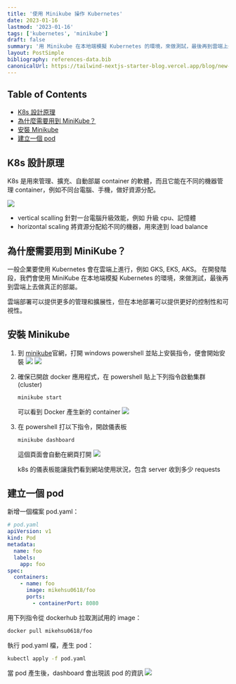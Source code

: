 ```yaml
---
title: '使用 Minikube 操作 Kubernetes'
date: 2023-01-16
lastmod: '2023-01-16'
tags: ['kubernetes', 'minikube']
draft: false
summary: '用 Minikube 在本地端模擬 Kubernetes 的環境，來做測試，最後再到雲端上去做真正的部屬。'
layout: PostSimple
bibliography: references-data.bib
canonicalUrl: https://tailwind-nextjs-starter-blog.vercel.app/blog/new-features-in-v1/
---
```


## Table of Contents

- [K8s 設計原理](#k8s-設計原理)
- [為什麼需要用到 MiniKube？](#為什麼需要用到-minikube)
- [安裝 Minikube](#安裝-minikube)
- [建立一個 pod](#建立一個-pod)

## K8s 設計原理

K8s 是用來管理、擴充、自動部屬 container 的軟體，而且它能在不同的機器管理 container，例如不同台電腦、手機，做好資源分配。

![](https://i.imgur.com/r25cTDv.png)

- vertical scalling
  針對一台電腦升級效能，例如 升級 cpu、記憶體
- horizontal scaling
  將資源分配給不同的機器，用來達到 load balance

## 為什麼需要用到 MiniKube？

一般企業要使用 Kubernetes 會在雲端上進行，例如 GKS, EKS, AKS。 在開發階段，我們會使用 MiniKube 在本地端模擬 Kubernetes 的環境，來做測試，最後再到雲端上去做真正的部屬。

雲端部署可以提供更多的管理和擴展性，但在本地部署可以提供更好的控制性和可視性。

## 安裝 Minikube

1. 到 [minikube](https://minikube.sigs.k8s.io/docs/start/)官網，打開 windows powershell 並貼上安裝指令，便會開始安裝
   ![](https://i.imgur.com/L8rDmCA.png)
   ![](https://i.imgur.com/GCgTdnz.png)

2. 確保已開啟 docker 應用程式，在 powershell 貼上下列指令啟動集群(cluster)

   ```bash
   minikube start
   ```

   可以看到 Docker 產生新的 container
   ![](https://i.imgur.com/OgnO8FU.png)

3. 在 powershell 打以下指令，開啟儀表板

   ```bash
   minikube dashboard
   ```

   這個頁面會自動在網頁打開
   ![](https://i.imgur.com/AoJ8oUh.png)

   k8s 的儀表板能讓我們看到網站使用狀況，包含 server 收到多少 requests

## 建立一個 pod

新增一個檔案 pod.yaml：

```yaml
# pod.yaml
apiVersion: v1
kind: Pod
metadata:
  name: foo
  labels:
    app: foo
spec:
  containers:
    - name: foo
      image: mikehsu0618/foo
      ports:
        - containerPort: 8080
```

用下列指令從 dockerhub 拉取測試用的 image：

```bash
docker pull mikehsu0618/foo
```

執行 pod.yaml 檔，產生 pod：

```bash
kubectl apply -f pod.yaml
```

當 pod 產生後，dashboard 會出現該 pod 的資訊
![](https://i.imgur.com/qKkV250.png)
